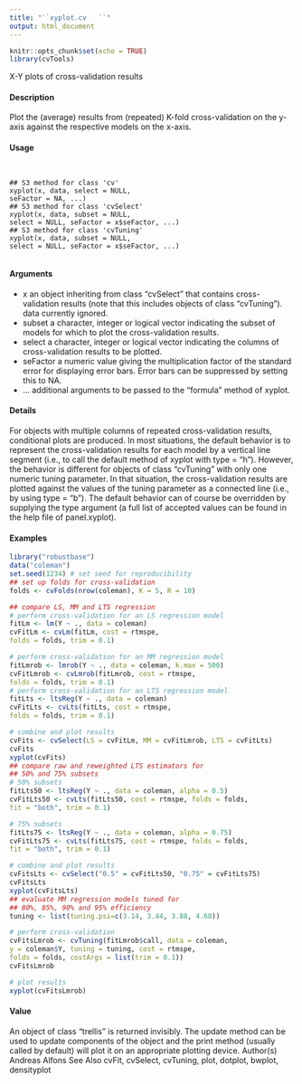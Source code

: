 ```yaml
---
title: "``xyplot.cv   ``"
output: html_document
---
```


```r
knitr::opts_chunk$set(echo = TRUE)
library(cvTools)
```


X-Y plots of cross-validation results

#### Description 

Plot the (average) results from (repeated) K-fold cross-validation on the y-axis against the respective
models on the x-axis.

#### Usage 
<pre><code>

## S3 method for class 'cv'
xyplot(x, data, select = NULL,
seFactor = NA, ...)
## S3 method for class 'cvSelect'
xyplot(x, data, subset = NULL,
select = NULL, seFactor = x$seFactor, ...)
## S3 method for class 'cvTuning'
xyplot(x, data, subset = NULL,
select = NULL, seFactor = x$seFactor, ...)

</code></pre>

#### Arguments 

* x an object inheriting from class "cvSelect" that contains cross-validation results
(note that this includes objects of class "cvTuning").
data currently ignored.
* subset a character, integer or logical vector indicating the subset of models for which to plot the cross-validation results.
* select a character, integer or logical vector indicating the columns of cross-validation results to be plotted.
* seFactor a numeric value giving the multiplication factor of the standard error for displaying error bars. Error bars can be suppressed by setting this to NA.
* ... additional arguments  to be passed to the "formula" method of xyplot.

#### Details 

For objects with multiple columns of repeated cross-validation results, conditional plots are produced.
In most situations, the default behavior is to represent the cross-validation results for each model by a vertical line segment (i.e., to call the default method of xyplot with type = "h"). However, the behavior is different for objects of class "cvTuning" with only one numeric tuning parameter.
In that situation, the cross-validation results are plotted against the values of the tuning parameter as a connected line (i.e., by using type = "b").
The default behavior can of course be overridden by supplying the type argument (a full list of accepted values can be found in the help file of panel.xyplot).


#### Examples 
```r

library("robustbase")
data("coleman")
set.seed(1234) # set seed for reproducibility
## set up folds for cross-validation
folds <- cvFolds(nrow(coleman), K = 5, R = 10)

## compare LS, MM and LTS regression
# perform cross-validation for an LS regression model
fitLm <- lm(Y ~ ., data = coleman)
cvFitLm <- cvLm(fitLm, cost = rtmspe,
folds = folds, trim = 0.1)
```

```r
# perform cross-validation for an MM regression model
fitLmrob <- lmrob(Y ~ ., data = coleman, k.max = 500)
cvFitLmrob <- cvLmrob(fitLmrob, cost = rtmspe,
folds = folds, trim = 0.1)
# perform cross-validation for an LTS regression model
fitLts <- ltsReg(Y ~ ., data = coleman)
cvFitLts <- cvLts(fitLts, cost = rtmspe,
folds = folds, trim = 0.1)
```

```r
# combine and plot results
cvFits <- cvSelect(LS = cvFitLm, MM = cvFitLmrob, LTS = cvFitLts)
cvFits
xyplot(cvFits)
## compare raw and reweighted LTS estimators for
## 50% and 75% subsets
# 50% subsets
fitLts50 <- ltsReg(Y ~ ., data = coleman, alpha = 0.5)
cvFitLts50 <- cvLts(fitLts50, cost = rtmspe, folds = folds,
fit = "both", trim = 0.1)
```

```r
# 75% subsets
fitLts75 <- ltsReg(Y ~ ., data = coleman, alpha = 0.75)
cvFitLts75 <- cvLts(fitLts75, cost = rtmspe, folds = folds,
fit = "both", trim = 0.1)
```

```r
# combine and plot results
cvFitsLts <- cvSelect("0.5" = cvFitLts50, "0.75" = cvFitLts75)
cvFitsLts
xyplot(cvFitsLts)
## evaluate MM regression models tuned for
## 80%, 85%, 90% and 95% efficiency
tuning <- list(tuning.psi=c(3.14, 3.44, 3.88, 4.68))
```

```r
# perform cross-validation
cvFitsLmrob <- cvTuning(fitLmrob$call, data = coleman,
y = coleman$Y, tuning = tuning, cost = rtmspe,
folds = folds, costArgs = list(trim = 0.1))
cvFitsLmrob

# plot results
xyplot(cvFitsLmrob)
```


#### Value
An object of class "trellis" is returned invisibly. The update method can be used to update components
of the object and the print method (usually called by default) will plot it on an appropriate
plotting device.
Author(s)
Andreas Alfons
See Also
cvFit, cvSelect, cvTuning, plot, dotplot, bwplot, densityplot